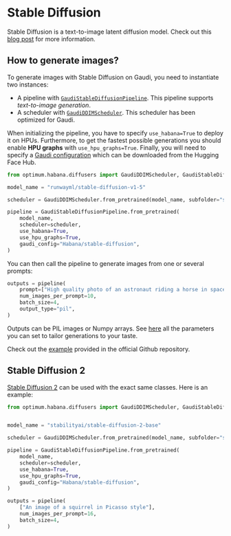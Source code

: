 <!---
Copyright 2022 The HuggingFace Team. All rights reserved.

Licensed under the Apache License, Version 2.0 (the "License");
you may not use this file except in compliance with the License.
You may obtain a copy of the License at

    http://www.apache.org/licenses/LICENSE-2.0

Unless required by applicable law or agreed to in writing, software
distributed under the License is distributed on an "AS IS" BASIS,
WITHOUT WARRANTIES OR CONDITIONS OF ANY KIND, either express or implied.
See the License for the specific language governing permissions and
limitations under the License.
-->

# Stable Diffusion

Stable Diffusion is a text-to-image latent diffusion model.
Check out this [blog post](https://huggingface.co/blog/stable_diffusion) for more information.


## How to generate images?

To generate images with Stable Diffusion on Gaudi, you need to instantiate two instances:
- A pipeline with [`GaudiStableDiffusionPipeline`](https://huggingface.co/docs/optimum/habana/package_reference/stable_diffusion_pipeline). This pipeline supports *text-to-image generation*.
- A scheduler with [`GaudiDDIMScheduler`](https://huggingface.co/docs/optimum/habana/package_reference/stable_diffusion_pipeline#optimum.habana.diffusers.GaudiDDIMScheduler). This scheduler has been optimized for Gaudi.

When initializing the pipeline, you have to specify `use_habana=True` to deploy it on HPUs.
Furthermore, to get the fastest possible generations you should enable **HPU graphs** with `use_hpu_graphs=True`.
Finally, you will need to specify a [Gaudi configuration](https://huggingface.co/docs/optimum/habana/package_reference/gaudi_config) which can be downloaded from the Hugging Face Hub.

```python
from optimum.habana.diffusers import GaudiDDIMScheduler, GaudiStableDiffusionPipeline

model_name = "runwayml/stable-diffusion-v1-5"

scheduler = GaudiDDIMScheduler.from_pretrained(model_name, subfolder="scheduler")

pipeline = GaudiStableDiffusionPipeline.from_pretrained(
    model_name,
    scheduler=scheduler,
    use_habana=True,
    use_hpu_graphs=True,
    gaudi_config="Habana/stable-diffusion",
)
```

You can then call the pipeline to generate images from one or several prompts:
```python
outputs = pipeline(
    prompt=["High quality photo of an astronaut riding a horse in space", "Face of a yellow cat, high resolution, sitting on a park bench"],
    num_images_per_prompt=10,
    batch_size=4,
    output_type="pil",
)
```

Outputs can be PIL images or Numpy arrays. See [here](https://huggingface.co/docs/optimum/habana/package_reference/stable_diffusion_pipeline#optimum.habana.diffusers.StableDiffusionPipeline.__call__) all the parameters you can set to tailor generations to your taste.

<Tip>

Check out the [example](https://github.com/huggingface/optimum-habana/tree/main/examples/stable-diffusion) provided in the official Github repository.

</Tip>


## Stable Diffusion 2

[Stable Diffusion 2](https://huggingface.co/docs/diffusers/api/pipelines/stable_diffusion_2) can be used with the exact same classes.
Here is an example:

```python
from optimum.habana.diffusers import GaudiDDIMScheduler, GaudiStableDiffusionPipeline


model_name = "stabilityai/stable-diffusion-2-base"

scheduler = GaudiDDIMScheduler.from_pretrained(model_name, subfolder="scheduler")

pipeline = GaudiStableDiffusionPipeline.from_pretrained(
    model_name,
    scheduler=scheduler,
    use_habana=True,
    use_hpu_graphs=True,
    gaudi_config="Habana/stable-diffusion",
)

outputs = pipeline(
    ["An image of a squirrel in Picasso style"],
    num_images_per_prompt=16,
    batch_size=4,
)
```
